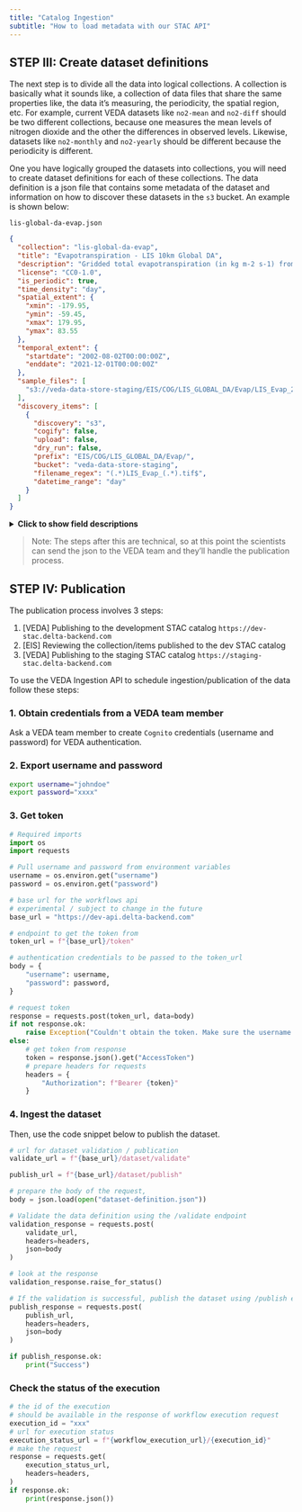 ```yaml
---
title: "Catalog Ingestion"
subtitle: "How to load metadata with our STAC API"
---
```


## STEP III: Create dataset definitions

The next step is to divide all the data into logical collections. A collection is basically what it sounds like, a collection of data files that share the same properties like, the data it's measuring, the periodicity, the spatial region, etc. For example, current VEDA datasets like `no2-mean` and `no2-diff` should be two different collections, because one measures the mean levels of nitrogen dioxide and the other the differences in observed levels. Likewise, datasets like `no2-monthly` and `no2-yearly` should be different because the periodicity is different.

One you have logically grouped the datasets into collections, you will need to create dataset definitions for each of these collections. The data definition is a json file that contains some metadata of the dataset and information on how to discover these datasets in the `s3` bucket. An example is shown below:

`lis-global-da-evap.json`

```json
{
  "collection": "lis-global-da-evap",
  "title": "Evapotranspiration - LIS 10km Global DA",
  "description": "Gridded total evapotranspiration (in kg m-2 s-1) from 10km global LIS with assimilation",
  "license": "CC0-1.0",
  "is_periodic": true,
  "time_density": "day",
  "spatial_extent": {
    "xmin": -179.95,
    "ymin": -59.45,
    "xmax": 179.95,
    "ymax": 83.55
  },
  "temporal_extent": {
    "startdate": "2002-08-02T00:00:00Z",
    "enddate": "2021-12-01T00:00:00Z"
  },
  "sample_files": [
    "s3://veda-data-store-staging/EIS/COG/LIS_GLOBAL_DA/Evap/LIS_Evap_200208020000.d01.cog.tif"
  ],
  "discovery_items": [
    {
      "discovery": "s3",
      "cogify": false,
      "upload": false,
      "dry_run": false,
      "prefix": "EIS/COG/LIS_GLOBAL_DA/Evap/",
      "bucket": "veda-data-store-staging",
      "filename_regex": "(.*)LIS_Evap_(.*).tif$",
      "datetime_range": "day"
    }
  ]
}
```
<details>
    <summary><strong>Click to show field descriptions</strong></summary>

The following table describes what each of these fields mean:

| field  | description  | allowed value | example
|---|---|---|---|
|  `collection` | the id of the collection  | lowercase letters with optional "-" delimeters  | `no2-monthly-avg` |
|  `title` | a short human readable title for the collection  |  string with 5-6 words | "Average  NO2 measurements (Monthly)" |
|  `description` | a detailed description for the dataset | should include what the data is, what sensor was used to measure, where the data was pulled/derived from, etc  |  |
|  `license` | license for data use; Default open license: `CC0-1.0`  |  [SPDX license id](https://spdx.org/licenses/) | `CC0-1.0 ` |
|  `is_periodic` | is the data periodic? specifies if the data files repeat at a uniform time interval | `true` \| `false`  | `true`
|  `time_density` | the time step in which we want to navigate the dataset in the dashboard | `year` \| `month` \| `day` \| `hour` \| `minute` \| `null`  |
|  `spatial_extent` | the spatial extent of the collection; a bounding box that includes all the data files in the collection   |   | `{"xmin": -180, "ymin": -90, "xmax": 180, "ymax": 90}` |
|  `spatial_extent["xmin"]` |  left x coordinate of the spatial extent bounding box  | -180 <= xmin <= 180; xmin < xmax  | `23` |
|  `spatial_extent["ymin"]` |  bottom y coordinate of the spatial extent bounding box  | -90 <= ymin <= 90; ymin < ymax  | `-40` |
|  `spatial_extent["xmax"]` |  right x coordinate of the spatial extent bounding box  | -180 <= xmax <= 180; xmax > xmin  | `150` |
|  `spatial_extent["ymax"]` |  top y coordinate of the spatial extent bounding box  | -90 <= ymax <= 90; ymax > ymin  | `40` |
|  `temporal_extent` | temporal extent that covers all the data files in the collection  |   | `{"start_date": "2002-08-02T00:00:00Z", "end_date": "2021-12-01T00:00:00Z"}` |
|  `temporal_extent["start_date"]` | the `start_date` of the dataset  | iso datetime that ends in `Z`  | `2002-08-02T00:00:00Z` |
|  `temporal_extent["end_date"]` | the `end_date` of the dataset  | iso datetime that ends in `Z`  | `2021-12-01T00:00:00Z` |
|  `sample_files` | a list of s3 urls for the sample files that go into the collection  |   | `[ "s3://veda-data-store-staging/no2-diff/no2-diff_201506.tif", "s3://veda-data-store-staging/no2-diff/no2-diff_201507.tif"]` |
|  `discovery_items["discovery"]` |  where to discover the data from; currently supported are s3 buckets and cmr | `s3` \| `cmr` | `s3` |
|  `discovery_items["cogify"]` |  does the file need to be converted to a cloud optimized geptiff (COG)? `false` if it is already a COG | `true` \| `false`  | `false` |
|  `discovery_items["upload"]` | does it need to be uploaded to the veda s3 bucket? `false` if it already exists in `veda-data-store-staging` |  `true` \| `false` | `false` |
|  `discovery_items["dry_run"]` | if set to `true`, the items will go through the pipeline, but won't actually publish to the stac catalog; useful for testing purposes | `true` \| `false`  | `false` |
|  `discovery_items["bucket"]` | the s3 bucket where the data is uploaded to | any bucket that the data pipelines has access to | `veda-data-store-staging` \| `climatedashboard-data` \| `{any-public-bucket}` | `veda-data-store-staging` |
|  `discovery_items["prefix"]`| within the s3 bucket, the prefix or path to the "folder" where the data files exist | any valid path winthin the bucket  | `EIS/COG/LIS_GLOBAL_DA/Evap/` |
|  `discovery_items["filename_regex"]` |  a common filename pattern that all the files in the collection follow | a valid regex expression  | `(.*)LIS_Evap_(.*).cog.tif$` |
|  `discovery_items["datetime_range"]` | based on the naming convention in [STEP I](#STEP I: Prepare the data), the datetime range to be extracted from the filename |  `year` \| `month` \| `day` | `year` |

</details>


> Note: The steps after this are technical, so at this point the scientists can send the json to the VEDA team and they'll handle the publication process.



## STEP IV: Publication

The publication process involves 3 steps:

1. [VEDA] Publishing to the development STAC catalog `https://dev-stac.delta-backend.com`
2. [EIS] Reviewing the collection/items published to the dev STAC catalog
3. [VEDA] Publishing to the staging STAC catalog `https://staging-stac.delta-backend.com`

To use the VEDA Ingestion API to schedule ingestion/publication of the data follow these steps:

### 1. Obtain credentials from a VEDA team member

Ask a VEDA team member to create `Cognito` credentials (username and password) for VEDA authentication.

### 2. Export username and password

```bash
export username="johndoe"
export password="xxxx"
```

### 3. Get token

```python
# Required imports
import os
import requests

# Pull username and password from environment variables
username = os.environ.get("username")
password = os.environ.get("password")

# base url for the workflows api
# experimental / subject to change in the future
base_url = "https://dev-api.delta-backend.com"

# endpoint to get the token from
token_url = f"{base_url}/token"

# authentication credentials to be passed to the token_url
body = {
    "username": username,
    "password": password,
}

# request token
response = requests.post(token_url, data=body)
if not response.ok:
    raise Exception("Couldn't obtain the token. Make sure the username and password are correct.")
else:
    # get token from response
    token = response.json().get("AccessToken")
    # prepare headers for requests
    headers = {
        "Authorization": f"Bearer {token}"
    }
```

### 4. Ingest the dataset

Then, use the code snippet below to publish the dataset.

```python
# url for dataset validation / publication
validate_url = f"{base_url}/dataset/validate"

publish_url = f"{base_url}/dataset/publish"

# prepare the body of the request,
body = json.load(open("dataset-definition.json"))

# Validate the data definition using the /validate endpoint
validation_response = requests.post(
    validate_url,
    headers=headers,
    json=body
)

# look at the response
validation_response.raise_for_status()

# If the validation is successful, publish the dataset using /publish endpoint
publish_response = requests.post(
    publish_url,
    headers=headers,
    json=body
)

if publish_response.ok:
    print("Success")
```

### Check the status of the execution

```python
# the id of the execution
# should be available in the response of workflow execution request
execution_id = "xxx"
# url for execution status
execution_status_url = f"{workflow_execution_url}/{execution_id}"
# make the request
response = requests.get(
    execution_status_url,
    headers=headers,
)
if response.ok:
    print(response.json())
```